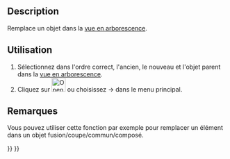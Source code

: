 <languages/>

{{Docnav/fr
|
|[[OpenSCAD_RemoveSubtree/fr|Supprimer objets/enfants]]
|[[OpenSCAD_Workbench/fr|Atelier OpenSCAD]]
|IconL=
|IconR=OpenSCAD_RemoveSubtree.svg
|IconC=Workbench_OpenSCAD.svg
}}

{{GuiCommand/fr
|Name=OpenSCAD ReplaceObject
|Name/fr=OpenSCAD Remplacer un objet
|MenuLocation=OpenSCAD → Remplacer un objet
|Workbenches=[[OpenSCAD_Workbench/fr|OpenSCAD]]
}}

==Description== 

<div class="mw-translate-fuzzy">
Remplace un objet dans la [[Tree_view/fr|vue en arborescence]].
</div>

<span id="Usage"></span>
==Utilisation== 

<div class="mw-translate-fuzzy">
# Sélectionnez dans l'ordre correct, l'ancien, le nouveau et l'objet parent dans la [[Tree_view/fr|vue en arborescence]].
# Cliquez sur [[Image:OpenSCAD_ReplaceObject.svg|32px]] ou choisissez {{KEY|OpenSCAD}} → {{KEY|[[Image:OpenSCAD_ReplaceObject.svg|32px]] Remplacer un objet}} dans le menu principal.
</div>

<span id="Notes"></span>
==Remarques== 

<div class="mw-translate-fuzzy">
Vous pouvez utiliser cette fonction par exemple pour remplacer un élément dans un objet fusion/coupe/commun/composé.
</div>


{{Docnav/fr
|
|[[OpenSCAD_RemoveSubtree/fr|Supprimer objets/enfants]]
|[[OpenSCAD_Workbench/fr|Atelier OpenSCAD]]
|IconL=
|IconR=OpenSCAD_RemoveSubtree.svg
|IconC=Workbench_OpenSCAD.svg
}}

{{OpenSCAD_Tools_navi{{#translation:}}}}
{{Userdocnavi{{#translation:}}}}